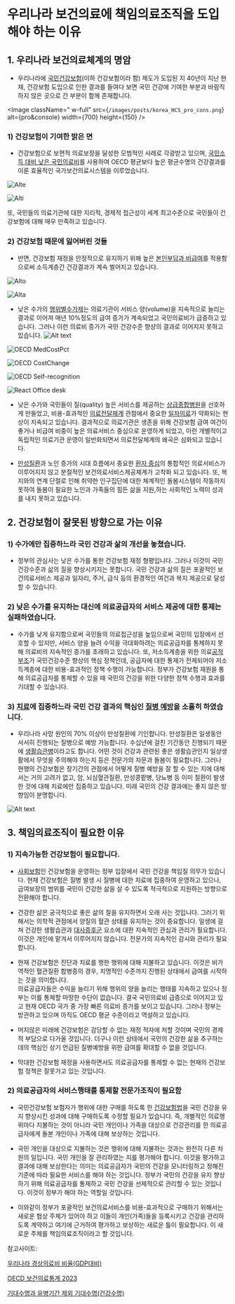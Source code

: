# 우리나라 보건의료에 책임의료조직을 도입해야 하는 이유

## 1. 우리나라 보건의료체계의 명암

* 우리나라에 [국민건강보험](https://ko.wikipedia.org/wiki/%EA%B5%AD%EB%AF%BC%EA%B1%B4%EA%B0%95%EB%B3%B4%ED%97%98)(이하 건강보험이라 함) 제도가 도입된 지 40년이 지난 현재, 건강보험 도입으로 인한 결과를 들여다 보면 국민 건강에 기여한 부분과 바람직하지 않은 곳으로 간 부분이 함께 존재합니다.   

<Image
          className=" w-full"
          src={`/images/posts/korea_HCS_pro_cons.png`}
          alt={pro&console}
          width={700}
          height={150}
        />
### 1) 건강보험이 기여한 밝은 면

* 건강보험으로 보편적 의료보장을 달성한 모범적인 사례로 각광받고 있으며, [국민소득 대비 낮은 국민의료비](https://www.index.go.kr/unify/idx-info.do?idxCd=4242&clasCd=7)를 사용하여 OECD 평균보다 높은 평균수명의 건강결과를 이룬 효율적인 국가보건의료시스템을 이루었습니다.    

![Alte](</public/images/posts/OECD 국가별 GDP대비 경상의료비 백분율.png>)

![Alti](</public/images/posts/OECD 국가별 기대수명 추이.png>)

  또, 국민들의 의료기관에 대한 지리적, 경제적 접근성이 세계 최고수준으로 국민들이 건강보험에 대해 매우 만족하고 있습니다.

### 2) 건강보험 때문에 잃어버린 것들

* 반면, 건강보험 재정을 안정적으로 유지하기 위해 높은 [본인부담과 비급여](https://hineca.kr/1913#:~:text=%5B-,%EC%95%8C%EC%93%B8%EC%83%81%EC%8B%9D,-%5D%20%EA%B1%B4%EA%B0%95%EB%B3%B4%ED%97%98%EC%9D%98%20%EA%B8%89%EC%97%AC%2C%20%EB%B9%84%EA%B8%89%EC%97%AC)를 적용함으로써 소득계층간 건강결과가 계속 벌어지고 있습니다.

![Alto](<https://github.com/kihongchun5082/myBlog-ACO/blob/main/public/images/posts/OECD 국가별 국민의료비 대비 본인부담금 백분율 (2020년).png>)

![Alta](</public/images/posts/OECD 국가별 국민의료비 중 본인부담금 백분율 추이.png>)


* 낮은 수가의 [행위별수가제](https://ko.wikipedia.org/wiki/%ED%96%89%EC%9C%84%EB%B3%84%EC%88%98%EA%B0%80%EC%A0%9C)는 의료기관이 서비스 양(volume)을 지속적으로 늘리는 결과로 이어져 매년 10%정도의 급여 증가가 계속되었고 국민의료비가 급증하고 있습니다. 그러나 이런 의료비 증가가 국민 건강수준 향샹의 결과로 이어지지 못하고 있습니다.
![Alt text](<../../public/images/posts/OECD 국가별 GDP대비 경상의료비 백분율.png>)

![OECD MedCostPct](</public/images/posts/OECD 국가별 GDP대비 경상의료비 백분율 추이 (2015-2022).png>)

![OECD CostChange](</public/images/posts/OECD 국가별 GDP대비 국민의료비 백분율의 최근 5년간 연평균 증가율.png>)

![OECD Self-recognition](</public/images/posts/OECD국가별 주관적 건강 인식 백분율 구성(2016-2020).png>)

![React Office desk](https://images.unsplash.com/photo-1633356122102-3fe601e05bd2?ixlib=rb-1.2.1&ixid=MnwxMjA3fDB8MHxwaG90by1wYWdlfHx8fGVufDB8fHx8&auto=format&fit=crop&w=2070&q=80)

* 낮은 수가와  국민들이 질(quality) 높은 서비스를 제공하는 [상급종합병원](https://ko.wikipedia.org/wiki/%EC%83%81%EA%B8%89%EC%A2%85%ED%95%A9%EB%B3%91%EC%9B%90)을 선호하게 만들었고, 비용-효과적인 [의료전달체계](https://ko.wikipedia.org/wiki/%EC%9D%98%EB%A3%8C%EC%A0%84%EB%8B%AC%EC%B2%B4%EA%B3%84) 관점에서 중요한 [일차의료](https://ko.wikipedia.org/wiki/%EC%9D%BC%EC%B0%A8%EC%9D%98%EB%A3%8C)가 약화되는 현상이 지속되고 있습니다. 결과적으로 의료기관은 생존을 위해 건강보험 급여 여건이 좋거나 비급여 비중이 높은 의료서비스 중심으로 운영하게 되었고, 이런 개별적이고 독립적인 의료기관 운영이 일반화되면서 의료전달체계의 왜곡은 심화되고 있습니다.

* [만성질환](https://ko.wikipedia.org/wiki/%EB%A7%8C%EC%84%B1%EC%A7%88%ED%99%98)과 노인 증가의 시대 흐름에서 중요한 [환자 중심](https://ko.wikipedia.org/wiki/%ED%99%98%EC%9E%90%EC%A4%91%EC%8B%AC%EC%9D%98%EB%A3%8C)의 통합적인 의료서비스가 이루어지지 않고 분절적인 보건의료서비스제공체계가 고착화 되고 있습니다. 또, 복지와의 연계 단절로 인해 취약한 인구집단에 대한 체계적인 돌봄시스템이 작동하지 못하여 돌봄이 필요한 노인과 가족들의 힘든 삶을 지원,하는 사회적인 노력이 성과를 내지 못하고 있습니다.

## 2. 건강보험이 잘못된 방향으로 가는 이유

### 1) 수가에만 집중하느라 국민 건강과 삶의 개선을 놓쳤습니다.

* 정부의 관심사는 낮은 수가를 통한 건강보험 재정 형평입니다. 그러나 이것이 국민 건강수준과 삶의 질을 향상시키지는 못합니다. 국민 건강과 삶의 질은 포괄적인 보건의료서비스 제공과 일자리, 주거, 급식 등의 환경적인 여건과 복지 제공으로 달성할 수 있습니다.

### 2) 낮은 수가를 유지하는 대신에 의료공급자의 서비스 제공에 대한 통제는 실패하였습니다.

* 수가를 낮게 유지함으로써 국민들의 의료접근성을 높임으로써 국민의 입장에서 선호할 수 있지만, 서비스 양을 늘려 수익을 극대화하려는 의료공급자를 통제하지 못해 의료비의 지속적인 증가를 초래하고 있습니다. 또, 저소득계층을 위한 의료[공적부조](https://ko.wikipedia.org/wiki/%EA%B3%B5%EA%B3%B5%EB%B6%80%EC%A1%B0)가 국민건강수준 향상의 핵심 정책인데, 공급자에 대한 통제가 전제되어야 저소득계층에 대한 비용-효과적인 정책 수행이 가능합니다. 정부가 건강보험 재원을 통해 의료공급자를 통제할 수 있을 때 국민의 건강을 위한 다양한 정책 수행과 효과를 기대할 수 있습니다.

### 3) [치료](https://ko.wikipedia.org/wiki/%EC%B9%98%EB%A3%8C)에 집중하느라 국민 건강 결과의 핵심인 [질병 예방](https://ko.wikipedia.org/wiki/%EC%A7%88%EB%B3%91_%EC%98%88%EB%B0%A9)을 소홀히 하였습니다.

* 우리나라 사망 원인의 70% 이상이 만성질환에 기인합니다. 만성질환은 일생동안 서서히 진행되는 질병으로 예방 가능합니다. 수십년에 걸친 기간동안 진행되기 때문에 [생활습관병](https://ko.wikipedia.org/wiki/%EC%83%9D%ED%99%9C%EC%8A%B5%EA%B4%80%EB%B3%91)이라고도 합니다. 어떤 것이 건강과 관련된 좋은 생활습관인지 일상생활에서 무엇을 주의해야 하는지 등은 전문가의 자문과 돌봄이 필요합니다. 그러나 현행의 건강보험은 장기간의 관점에서 어떻게 질병 예방을 잘 할 수 있는 지에 대해서는 거의 고려가 없고, 암, 뇌심혈관질환, 만성콩팥병, 당뇨병 등 이미 질환이 발생한 것에 대해 치료에만 집중하고 있습니다. 미래 국민의 건강 결과에는 좋지 않은 방향임이 분명합니다.

![Alt text](<https://github.com/kihongchun5082/myBlog-ACO/blob/main/public/images/posts/%EC%9A%B0%EB%A6%AC%EB%82%98%EB%9D%BC%EC%A3%BC%EC%9A%94%EC%82%AC%EB%A7%9D%EC%9B%90%EC%9D%B8.png>)


## 3. 책임의료조직이 필요한 이유

### 1) 지속가능한 건강보험이 필요합니다.

* [사회보험](http://wiki.hash.kr/index.php/%EC%82%AC%ED%9A%8C%EB%B3%B4%ED%97%98)인 건강보험을 운영하는 정부 입장에서 국민 건강을 책임질 의무가 있습니다. 현재 건강보험은 질병 발생 시 질병에 대한 치료에 집중하여 운영하고 있으나, 급여보장의 범위를 국민이 건강한 삶을 살 수 있도록 적극적으로 지원하는 방향으로 전환해야 합니다.

* 건강한 삶은 궁극적으로 좋은 삶의 질을 유지하면서 오래 사는 것입니다. 그러기 위해서는 의학적 관점에서 양질의 혈관 상태를 유지하는 것이 중요합니다. 일생에 걸쳐 건강한 생활습관과 [대사증후군](https://ko.wikipedia.org/wiki/%EB%8C%80%EC%82%AC_%EC%A6%9D%ED%9B%84%EA%B5%B0) 요소에 대한 지속적인 관심과 관리가 필요합니다. 이것은 개인에 맡겨서 이루어지지 않습니다. 전문가의 지속적인 감시와 관리가 필요합니다.    
* 현재 건강보험은 진단과 치료를 행한 행위에 대해 지불하고 있습니다. 이것은 비가역적인 혈관질환 합병증의 경우, 치명적인 수준까지 진행된 상태에서 급여를 시작하는 것을 의미합니다.    
의료공급자들은 수익을 늘리기 위해 행위의 양을 늘리는 행태를 지속하고 있으나 정부는 이를 통제할 마땅한 수단이 없습니다. 결국 국민의료비 급증으로 이어지고 있고 현재 OECD 국가 중 가장 빠른 의료비 증가를 보이고 있습니다. 그러나 정부는 방관하고 있으며 아직도 OECD 평균 수준이라고 역설하고 있습니다.    
* 머지않은 미래에 건강보험은 감당할 수 없는 재정 적자에 처할 것이며 국민의 경제적 부담으로 다가올 것입니다. 더구나 이런 상테에서 국민의 건강한 삶을 추구하는 데의 핵심인 상기 언급된 질병예방을 위한 급여를 확대할 수 없을 것입니다.    
* 막대한 건강보험 재정을 사용하면서도 의료공급자를 통제할 수 없는 현재의 건강보험 정책은 잘못가고 있는 것입니다.

### 2) 의료공급자의 서비스행태를 통제할 전문가조직이 필요함

* 국민건강보험 보험자가 행위에 대한 구매를 하도록 한 [건강보험법](https://www.law.go.kr/법령/국민건강보험법)을 국민 건강을 유지 향상시킨 성과에 대해 구매하도록 수정할 필요가 있습니다. 즉, 개별적인 의료행위마다 지불하는 것이 아니라 국민 개인이나 가족을 대상으로 건강관리를 한 의료공급자에게 돌본 개인이나 가족에 대해 보상하는 것입니다.

* 국민 개인을 대상으로 지불하는 것은 행위에 대해 지불하는 것과는 완전히 다른 차원의 일입니다. 국민 개인을 잘 관리하였는 지를 평가해야 합니다. 이것을 평가하고 결과에 대해 보상한다는 의미는 의료공급자가 국민의 건강을 모니터링하고 정해진 기준에 따라 필요한 서비스를 해야 하는 것입니다. 정부가 국민의 건강을 유지 향상하기 위해 의료공급자를 통제하고 국민 건강을 선제적으로 관리할 수 있는 것입니다. 이것이 정부가 해야 하는 역할일 것입니다.

* 이와같이 정부가 포괄적인 보건의료서비스를 비용-효과적으로 구매하기 위해서는 새로운 협상 주체가 있어야 하고 이들이 개인(가족)들을 등록시키고 건강을 관리하도록 계약하고 여기에 근거하여 평가하고 보상하는 새로운 틀이 필요합니다. 이 새로운 주체를 책임의료조직이라고 할 것입니다.

참고사이트:

[우리나라 경상의료비 비율(GDP대비)](https://www.index.go.kr/unify/idx-info.do?idxCd=4242&clasCd=7#)


[OECD 보건의료통계 2023](http://www.oecd.org/health/health-data.htm)


[기대수명과 유병기간 제외 기대수명(건강수명)](https://www.index.go.kr/unity/potal/main/EachDtlPageDetail.do?idx_cd=2758)
